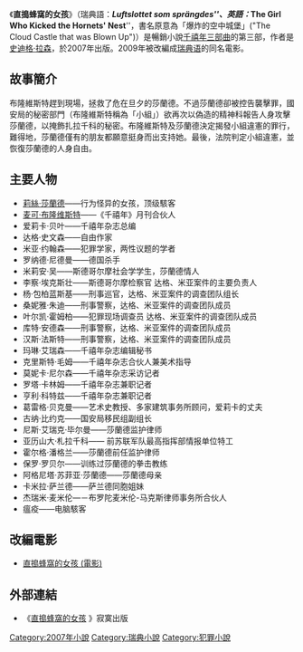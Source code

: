 {{Infobox Book| 
| name          = 直搗蜂窩的女孩
| title_orig    = ''Luftslottet som sprängdes''
| translator    = 
| image         = Steig Larsson-The girl with the dragon tattoo.jpg
| image_caption = 第一版（瑞典）
| author        = [[史迪格·拉森|史迪格·拉森]]
| cover_artist  =
| country       = {{SWE}}
| language      = [[瑞典语|瑞典语]]
| series        = [[千禧年三部曲|千禧年三部曲]]
| genre         = [[犯罪小说|犯罪小说]]
| publisher     = {{link-en|Norstedts förlag|Norstedts förlag}} （瑞典）
| pub_date      = 2007年5月（瑞典）
| media_type    = 印刷（平裝本 及 精裝本）
| pages         = 602頁（精裝本）
| isbn          = 
| preceded_by   = [[玩火的女孩|玩火的女孩]]
| followed_by   = [[蜘蛛網中的女孩|蜘蛛網中的女孩]]
}}
《'''直搗蜂窩的女孩'''》（瑞典語：'''''Luftslottet som sprängdes'''''、英語：'''''The Girl Who Kicked the Hornets' Nest'''''，書名原意為「爆炸的空中城堡」("The Cloud Castle that was Blown Up")）是暢銷小說[[千禧年三部曲|千禧年三部曲]]的第三部，作者是[[史迪格·拉森|史迪格·拉森]]，於2007年出版。2009年被改編成[[瑞典语|瑞典语]]的同名電影。
== 故事簡介 ==
布隆維斯特趕到現場，拯救了危在旦夕的莎蘭德。不過莎蘭德卻被控告襲擊罪，國安局的秘密部門（布隆維斯特稱為「小組」）欲再次以偽造的精神科報告人身攻擊莎蘭德，以掩飾扎拉千科的秘密。布隆維斯特及莎蘭德決定揭發小組違憲的罪行，難得地，莎蘭德僅有的朋友都願意挺身而出支持她。最後，法院判定小組違憲，並恢復莎蘭德的人身自由。

== 主要人物 ==
*[[莉絲·莎蘭德|莉絲·莎蘭德]]——行为怪异的女孩，顶级駭客
*[[麦可·布隆维斯特|麦可·布隆维斯特]]——《千禧年》月刊合伙人
*爱莉卡·贝叶——千禧年杂志总编
*达格·史文森——自由作家
*米亚·约翰森——犯罪学家，两性议题的学者
*罗纳德·尼德曼——德国杀手
*米莉安·吴——斯德哥尔摩社会学学生，莎蘭德情人
*李察·埃克斯壮——斯德哥尔摩检察官 达格、米亚案件的主要负责人
*杨·包柏蓝斯基——刑事巡官，达格、米亚案件的调查团队组长
*桑妮雅·朱迪——刑事警察，达格、米亚案件的调查团队成员
*叶尔凯·霍姆柏——犯罪现场调查员 达格、米亚案件的调查团队成员
*库特·安德森——刑事警察，达格、米亚案件的调查团队成员
*汉斯·法斯特——刑事警察，达格、米亚案件的调查团队成员
*玛琳·艾瑞森——千禧年杂志编辑秘书
*克里斯特·毛姆——千禧年杂志合伙人兼美术指导
*莫妮卡·尼尔森——千禧年杂志采访记者
*罗塔·卡林姆——千禧年杂志兼职记者
*亨利·科特兹——千禧年杂志兼职记者
*葛雷格·贝克曼——艺术史教授、多家建筑事务所顾问，爱莉卡的丈夫 
*古纳·比约克——国安局移民组副组长
*尼斯·艾瑞克·毕尔曼——莎蘭德监护律师
*亚历山大·札拉千科—— 前苏联军队最高指挥部情报单位特工
*霍尔格·潘格兰——莎蘭德前任监护律师
*保罗·罗贝尔——训练过莎蘭德的拳击教练
*阿格尼塔·苏菲亚·莎蘭德——莎蘭德母亲
*卡米拉·萨兰德——萨兰德同胞姐妹
*杰瑞米·麦米伦—－布罗陀麦米伦-马克斯律师事务所合伙人
*瘟疫——电脑駭客

== 改編電影 ==
* [[直搗蜂窩的女孩_(電影)|直搗蜂窩的女孩 (電影)]]

==外部連結==
* 《[https://www.booklife.com.tw/直搗蜂窩的女孩/action-products_detail-lid-1-did-3411.htm 直搗蜂窩的女孩] {{Wayback|url=https://www.booklife.com.tw/%E7%9B%B4%E6%90%97%E8%9C%82%E7%AA%A9%E7%9A%84%E5%A5%B3%E5%AD%A9/action-products_detail-lid-1-did-3411.htm |date=20190717012404 }}》寂寞出版

{{千禧年三部曲}}
[[Category:2007年小說|Category:2007年小說]]
[[Category:瑞典小說|Category:瑞典小說]]
[[Category:犯罪小說|Category:犯罪小說]]